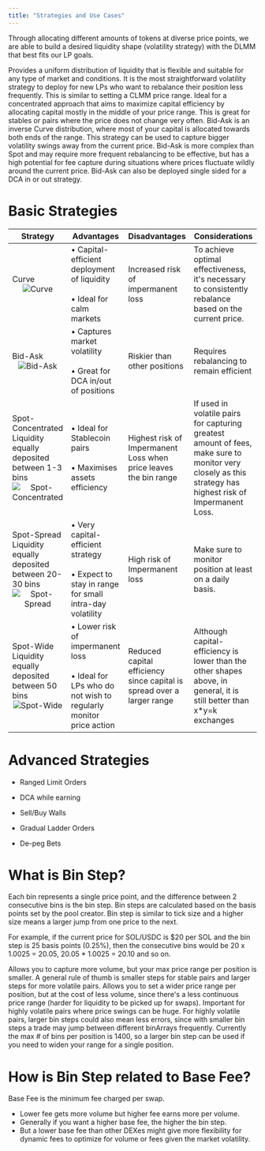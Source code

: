 ```yaml
---
title: "Strategies and Use Cases"
---
```


Through allocating different amounts of tokens at diverse price points, we are able to build a desired liquidity shape (volatility strategy) with the DLMM that best fits our LP goals. 

<CardGroup>
  <Card title="Spot" icon="chart-column" iconType="solid">
    Provides a uniform distribution of liquidity that is flexible and suitable for any type of market and conditions. It is the most straightforward volatility strategy to deploy for new LPs who want to rebalance their position less frequently. This is similar to setting a CLMM price range.
  </Card>
  <Card title="Curve" icon="chart-scatter-bubble" iconType="solid">
    Ideal for a concentrated approach that aims to maximize capital efficiency by allocating capital mostly in the middle of your price range. This is great for stables or pairs where the price does not change very often.
  </Card>
  <Card title="Bid-Ask" icon="chart-waterfall" iconType="solid">
    Bid-Ask is an inverse Curve distribution, where most of your capital is allocated towards both ends of the range. This strategy can be used to capture bigger volatility swings away from the current price. Bid-Ask is more complex than Spot and may require more frequent rebalancing to be effective, but has a high potential for fee capture during situations where prices fluctuate wildly around the current price. Bid-Ask can also be deployed single sided for a DCA in or out strategy.
  </Card>
</CardGroup>

# Basic Strategies

<div className="overflow-x-auto">
  <table className="w-full border-collapse">
    <thead>
      <tr className="border-b border-gray-300 dark:border-gray-600">
        <th className="text-left py-3 px-4 font-semibold text-gray-900 dark:text-gray-100">Strategy</th>
        <th className="text-left py-3 px-4 font-semibold text-gray-900 dark:text-gray-100">Advantages</th>
        <th className="text-left py-3 px-4 font-semibold text-gray-900 dark:text-gray-100">Disadvantages</th>
        <th className="text-left py-3 px-4 font-semibold text-gray-900 dark:text-gray-100">Considerations</th>
      </tr>
    </thead>
    <tbody>
      <tr className="border-b border-gray-200 dark:border-gray-700 hover:bg-gray-50 dark:hover:bg-gray-800">
        <td className="py-3 px-4">
        <div className="text-lg font-bold text-gray-900 dark:text-gray-100 mb-2">Curve</div>
        <div align="center">
          <img src="/images/overview/products/dlmm/curve.png" alt="Curve" style={{maxWidth: '200px', height: 'auto'}} />
        </div>
        </td>
        <td className="py-3 px-4">
          • Capital-efficient deployment of liquidity<br/><br/>
          • Ideal for calm markets
        </td>
        <td className="py-3 px-4">Increased risk of impermanent loss</td>
        <td className="py-3 px-4">To achieve optimal effectiveness, it's necessary to consistently rebalance based on the current price.</td>
      </tr>
      <tr className="border-b border-gray-200 dark:border-gray-700 hover:bg-gray-50 dark:hover:bg-gray-800">
        <td className="py-3 px-4">
        <div className="text-lg font-bold text-gray-900 dark:text-gray-100 mb-2">Bid-Ask</div>
        <div align="center">
          <img src="/images/overview/products/dlmm/bid-ask.png" alt="Bid-Ask" style={{maxWidth: '200px', height: 'auto'}} />
        </div>
        </td>
        <td className="py-3 px-4">
          • Captures market volatility<br/><br/>
          • Great for DCA in/out of positions
        </td>
        <td className="py-3 px-4">Riskier than other positions</td>
        <td className="py-3 px-4">Requires rebalancing to remain efficient</td>
      </tr>
      <tr className="border-b border-gray-200 dark:border-gray-700 hover:bg-gray-50 dark:hover:bg-gray-800">
        <td className="py-3 px-4">
        <div className="text-lg font-bold text-gray-900 dark:text-gray-100 mb-2">Spot-Concentrated</div>
        <div className="text-sm text-gray-600 dark:text-gray-400 mb-2">Liquidity equally deposited between 1-3 bins</div>
        <div align="center">
          <img src="/images/overview/products/dlmm/spot-concentrated.png" alt="Spot-Concentrated" style={{maxWidth: '200px', height: 'auto'}} />
        </div>
        </td>
        <td className="py-3 px-4">
          • Ideal for Stablecoin pairs<br/><br/>
          • Maximises assets efficiency
        </td>
        <td className="py-3 px-4">Highest risk of Impermanent Loss when price leaves the bin range</td>
        <td className="py-3 px-4">If used in volatile pairs for capturing greatest amount of fees, make sure to monitor very closely as this strategy has highest risk of Impermanent Loss.</td>
      </tr>
      <tr className="border-b border-gray-200 dark:border-gray-700 hover:bg-gray-50 dark:hover:bg-gray-800">
        <td className="py-3 px-4">
        <div className="text-lg font-bold text-gray-900 dark:text-gray-100 mb-2">Spot-Spread</div>
        <div className="text-sm text-gray-600 dark:text-gray-400 mb-2">Liquidity equally deposited between 20-30 bins</div>
        <div align="center">
          <img src="/images/overview/products/dlmm/spot-spread.png" alt="Spot-Spread" style={{maxWidth: '200px', height: 'auto'}} />
        </div>
        </td>
        <td className="py-3 px-4">
          • Very capital-efficient strategy<br/><br/>
          • Expect to stay in range for small intra-day volatility
        </td>
        <td className="py-3 px-4">High risk of Impermanent loss</td>
        <td className="py-3 px-4">Make sure to monitor position at least on a daily basis.</td>
      </tr>
      <tr className="border-b border-gray-200 dark:border-gray-700 hover:bg-gray-50 dark:hover:bg-gray-800">
        <td className="py-3 px-4">
        <div className="text-lg font-bold text-gray-900 dark:text-gray-100 mb-2">Spot-Wide</div>
        <div className="text-sm text-gray-600 dark:text-gray-400 mb-2">Liquidity equally deposited between 50 bins</div>
        <div align="center">
          <img src="/images/overview/products/dlmm/spot-wide.png" alt="Spot-Wide" style={{maxWidth: '200px', height: 'auto'}} />
        </div>
        </td>
        <td className="py-3 px-4">
          • Lower risk of impermanent loss<br/><br/>
          • Ideal for LPs who do not wish to regularly monitor price action
        </td>
        <td className="py-3 px-4">Reduced capital efficiency since capital is spread over a larger range</td>
        <td className="py-3 px-4">Although capital-efficiency is lower than the other shapes above, in general, it is still better than x*y=k exchanges</td>
      </tr>
    </tbody>
  </table>
</div>

# Advanced Strategies

- Ranged Limit Orders

- DCA while earning

- Sell/Buy Walls

- Gradual Ladder Orders

- De-peg Bets

# What is Bin Step?

Each bin represents a single price point, and the difference between 2 consecutive bins is the bin step. Bin steps are calculated based on the basis points set by the pool creator. Bin step is similar to tick size and a higher size means a larger jump from one price to the next.

For example, if the current price for SOL/USDC is $20 per SOL and the bin step is 25 basis points (0.25%), then the consecutive bins would be 20 x 1.0025 = 20.05, 20.05 * 1.0025 = 20.10 and so on.

<CardGroup>
  <Card title="Smaller Bin Step" icon="arrow-down" iconType="solid">
    Allows you to capture more volume, but your max price range per position is smaller. A general rule of thumb is smaller steps for stable pairs and larger steps for more volatile pairs.
  </Card>
  <Card title="Larger Bin Step" icon="arrow-up" iconType="solid">
    Allows you to set a wider price range per position, but at the cost of less volume, since there's a less continuous price range (harder for liquidity to be picked up for swaps). Important for highly volatile pairs where price swings can be huge. For highly volatile pairs, larger bin steps could also mean less errors, since with smaller bin steps a trade may jump between different binArrays frequently. 
    <Note>Currently the max # of bins per position is 1400, so a larger bin step can be used if you need to widen your range for a single position.</Note>
  </Card>
</CardGroup>

# How is Bin Step related to Base Fee?

Base Fee is the minimum fee charged per swap. 

- Lower fee gets more volume but higher fee earns more per volume. 
- Generally if you want a higher base fee, the higher the bin step. 
- But a lower base fee than other DEXes might give more flexibility for dynamic fees to optimize for volume or fees given the market volatility.